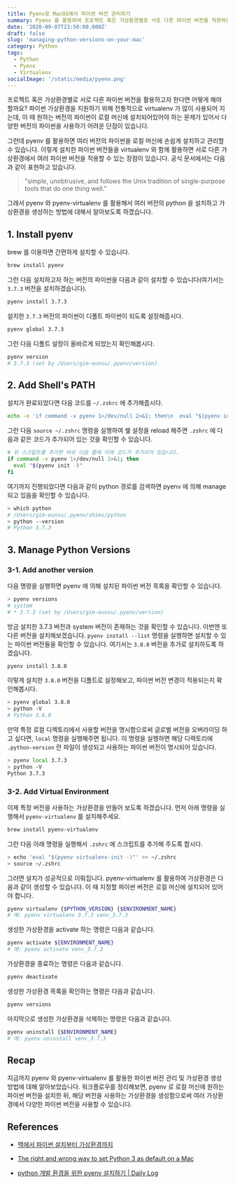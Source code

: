```yaml
---
title: Pyenv로 MacOS에서 파이썬 버전 관리하기
summary: Pyenv 를 활용하여 프로젝트 혹은 가상환경별로 서로 다른 파이썬 버전을 적용하는 방법에 대해서 알아봅시다.
date: '2020-09-07T23:50:00.000Z'
draft: false
slug: 'managing-python-versions-on-your-mac'
category: Python
tags:
  - Python
  - Pyenv
  - Virtualenv
socialImage: '/static/media/pyenv.png'
---
```


프로젝트 혹은 가상환경별로 서로 다른 파이썬 버전을 활용하고자 한다면 어떻게 해야 할까요? 파이썬 가상환경을 지원하기 위해 전통적으로 virtualenv 가 많이 사용되어 지는데, 이 때 원하는 버전의 파이썬이 로컬 머신에 설치되어있어야 하는 문제가 있어서 다양한 버전의 파이썬을 사용하기 어려운 단점이 있습니다.

그런데 pyenv 를 활용하면 여러 버전의 파이썬을 로컬 머신에 손쉽게 설치하고 관리할 수 있습니다. 이렇게 설치한 파이썬 버전들을 virtualenv 와 함께 활용하면 서로 다른 가상환경에서 여러 파이썬 버전을 적용할 수 있는 장점이 있습니다. 공식 문서에서는 다음과 같이 표현하고 있습니다.

> "simple, unobtrusive, and follows the Unix tradition of single-purpose tools that do one thing well."

그래서 pyenv 와 pyenv-virtualenv 를 활용해서 여러 버전의 python 을 설치하고 가상환경을 생성하는 방법에 대해서 알아보도록 하겠습니다.

## 1. Install pyenv

brew 를 이용하면 간편하게 설치할 수 있습니다.

```bash
brew install pyenv
```

그런 다음 설치하고자 하는 버전의 파이썬을 다음과 같이 설치할 수 있습니다(여기서는 `3.7.3` 버전을 설치하겠습니다).

```bash
pyenv install 3.7.3
```

설치한 `3.7.3` 버전의 파이썬이 디폴트 파이썬이 되도록 설정해줍시다.

```bash
pyenv global 3.7.3
```

그런 다음 디폴트 설정이 올바르게 되었는지 확인해봅시다.

```bash
pyenv version
# 3.7.3 (set by /Users/gim-eunsu/.pyenv/version)
```

## 2. Add Shell's PATH

설치가 완료되었다면 다음 코드를 `~/.zshrc` 에 추가해줍시다.

```bash
echo -e 'if command -v pyenv 1>/dev/null 2>&1; then\n  eval "$(pyenv init -)"\nfi' >> ~/.zshrc
```

그런 다음 `source ~/.zshrc` 명령을 실행하여 쉘 설정을 reload 해주면 `.zshrc` 에 다음과 같은 코드가 추가되어 있는 것을 확인할 수 있습니다.

```bash
# 위 스크립트를 추가한 바로 다음 줄에 아래 코드가 추가되어 있습니다.
if command -v pyenv 1>/dev/null 2>&1; then
  eval "$(pyenv init -)"
fi
```

여기까지 진행되었다면 다음과 같이 python 경로를 검색하면 pyenv 에 의해 manage 되고 있음을 확인할 수 있습니다.

```bash
> which python
# /Users/gim-eunsu/.pyenv/shims/python
> python --version
# Python 3.7.3
```

## 3. Manage Python Versions

### 3-1. Add another version

다음 명령을 실행하면 pyenv 에 의해 설치된 파이썬 버전 목록을 확인할 수 있습니다.

```bash
> pyenv versions
# system
# * 3.7.3 (set by /Users/gim-eunsu/.pyenv/version)
```

방금 설치한 3.7.3 버전과 system 버전이 존재하는 것을 확인할 수 있습니다. 이번엔 또 다른 버전을 설치해보겠습니다. `pyenv install --list` 명령을 실행하면 설치할 수 있는 파이썬 버전들을 확인할 수 있습니다. 여기서는 `3.8.0` 버전을 추가로 설치하도록 하겠습니다.

```bash
pyenv install 3.8.0
```

이렇게 설치한 `3.8.0` 버전을 디폴트로 설정해보고, 파이썬 버전 변경이 적용되는지 확인해봅시다.

```bash
> pyenv global 3.8.0
> python -V
# Python 3.8.0
```

만약 특정 로컬 디렉토리에서 사용할 버전을 명시함으로써 글로벌 버전을 오버라이딩 하고 싶다면, `local` 명령을 실행해주면 됩니다. 이 명령을 실행하면 해당 디렉토리에 `.python-version` 란 파일이 생성되고 사용하는 파이썬 버전이 명시되어 있습니다.

```bash
> pyenv local 3.7.3
> python -V
Python 3.7.3
```

### 3-2. Add Virtual Environment

이제 특정 버전을 사용하는 가상환경을 만들어 보도록 하겠습니다. 먼저 아래 명령을 실행해서 `pyenv-virtualenv` 를 설치해주세요.

```bash
brew install pyenv-virtualenv
```

그런 다음 아래 명령을 실행해서 `.zshrc` 에 스크립트를 추가해 주도록 합시다.

```bash
> echo 'eval "$(pyenv virtualenv-init -)"' >> ~/.zshrc
> source ~/.zshrc
```

그러면 설치가 성공적으로 이뤄집니다. pyenv-virtualenv 를 활용하여 가상환경은 다음과 같이 생성할 수 있습니다. 이 때 지정할 파이썬 버전은 로컬 머신에 설치되어 있어야 합니다.

```bash
pyenv virtualenv {$PYTHON_VERSION} {$ENVIRONMENT_NAME}
# 예: pyenv virtualenv 3.7.3 venv_3.7.3
```

생성한 가상환경을 activate 하는 명령은 다음과 같습니다.

```bash
pyenv activate ${ENVIRONMENT_NAME}
# 예: pyenv activate venv_3.7.3
```

가상환경을 종료하는 명령은 다음과 같습니다.

```bash
pyenv deactivate
```

생성한 가상환경 목록을 확인하는 명령은 다음과 같습니다.

```bash
pyenv versions
```

마지막으로 생성한 가상환경을 삭제하는 명령은 다음과 같습니다.

```bash
pyenv uninstall {$ENVIRONMENT_NAME}
# 예: pyenv uninstall venv_3.7.3
```

## Recap

지금까지 pyenv 와 pyenv-virtualenv 를 활용한 파이썬 버전 관리 및 가상환경 생성 방법에 대해 알아보았습니다. 워크플로우를 정리해보면, pyenv 로 로컬 머신에 원하는 파이썬 버전을 설치한 뒤, 해당 버전을 사용하는 가상환경을 생성함으로써 여러 가상환경에서 다양한 파이썬 버전을 사용할 수 있습니다.

## References

- [맥에서 파이썬 설치부터 가상환경까지](https://dailyheumsi.tistory.com/214)

- [The right and wrong way to set Python 3 as default on a Mac](https://opensource.com/article/19/5/python-3-default-mac)

- [python 개발 환경을 위한 pyenv 설치하기 | Daily Log](https://jiyeonseo.github.io/2016/07/27/install-pyenv/)
